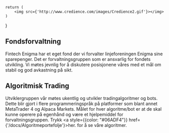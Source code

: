     return (
        <img src={'http://www.credience.com/images/Credience2.gif'}></img>
    )
}


## Fondsforvaltning
Fintech Enigma har et eget fond der vi forvalter linjeforeningen Enigma sine sparepenger. Det er forvaltningsgruppen som er ansvarlig for fondets utvikling. Vi møtes jevnlig for å diskutere posisjonene våres med et mål om stabil og god avkastning på sikt.

## Algoritmisk Trading
Utviklergruppen vår møtes ukentlig og utvikler tradingalgoritmer og bots. Dette blir gjort i flere programmeringspråk på platformer som blant annet MetaTrader 4 og Alpaca Markets. Målet for hver algoritme/bot er at de skal kunne operere på egenhånd og være et hjelpemiddel for forvaltningsgruppen. Trykk <a style={{color: "#06ADF4"}} href={'/docs/Algoritmeportefolje'}>her</a>. for å se våre algoritmer.

